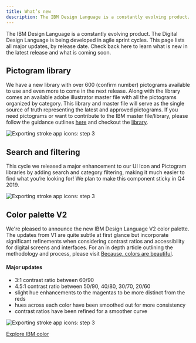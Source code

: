 ```yaml
---
title: What’s new
description: The IBM Design Language is a constantly evolving product. The Digital Design Language is being developed in agile sprint cycles. This page lists all major updates, by release date. Check back here to learn what is new in the latest release and what is coming soon.
---
```



<PageDescription>

The IBM Design Language is a constantly evolving product. The Digital Design Language is being developed in agile sprint cycles. This page lists all major updates, by release date. Check back here to learn what is new in the latest release and what is coming soon.

</PageDescription>

## Pictogram library

We have a new library with over 600 (confirm number) pictograms available to use and even more to come in the next release. Along with the library comes an available adobe illustrator master file with all the pictograms organized by category. This library and master file will serve as the single source of truth representing the latest and approved pictograms. If you need pictograms or want to contribute to the IBM master file/library, please follow the guidance outlines [here](https://www.ibm.com/design/language/elements/pictograms/contribute) and checkout the [library](https://www.ibm.com/design/language/elements/pictogram-library/).

<Row>
<Column colMd={6} colLg={8}>

![Exporting stroke app icons: step 3](/images/pictos.svg)

</Column>
</Row>

## Search and filtering

This cycle we released a major enhancement to our UI Icon and Pictogram libraries by adding search and category filtering, making it much easier to find what you’re looking for! We plan to make this component sticky in Q4 2019.

<Row>
<Column colMd={6} colLg={8}>

![Exporting stroke app icons: step 3](/images/search.svg)

</Column>
</Row>


## Color palette V2

We're pleased to announce the new IBM Design Language V2 color palette. The updates from V1 are quite subtle at first glance but incorporate significant refinements when considering contrast ratios and accessibility for digital screens and interfaces. For an in depth article outlining the methodology and process, please visit [Because, colors are beautiful](https://medium.com/carbondesign/because-colors-are-beautiful-52dd4cc39f09).

#### Major updates
- 3:1 contrast ratio between 60/90
- 4.5:1 contrast ratio between 50/90, 40/80, 30/70, 20/60
- slight hue enhancements to the magentas to be more distinct from the reds
- hues across each color have been smoothed out for more consistency
- contrast ratios have been refined for a smoother curve

<Row>
<Column colMd={6} colLg={8}>

![Exporting stroke app icons: step 3](/images/color.svg)

</Column>
</Row>

[Explore IBM color](https://www.ibm.com/design/language/elements/color)

